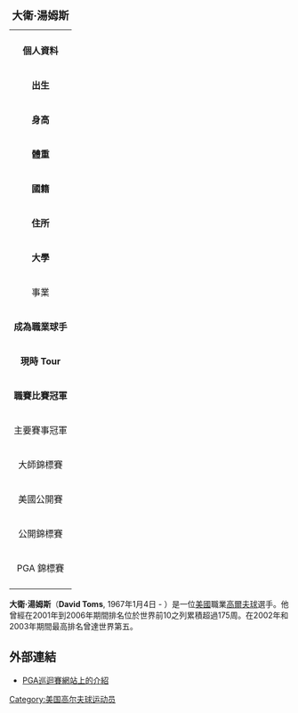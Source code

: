 {| border=1 align=right cellpadding=1 cellspacing=1 width=290 style="margin: 0.5em 0 1em 1em; background: #f9f9f9; border: 1px #aaaaaa solid; border-collapse: collapse; font-size: 87%; clear:right"
|+<big> '''大衛·湯姆斯'''</big>
|-
| align=center colspan="2" |
|-
! colspan="2" bgcolor="#4682B4" | '''個人資料'''
|-
| '''出生''' || {{birth date and age|1967|1|4}} <br>[[美國|美國]][[路易西安納州|路易西安納州]]Monroe
|-
| '''身高''' || {{Height|ft=5|in=10}}
|-
| '''體重''' || 
|-
| '''國籍''' || {{USA}}
|-
| '''住所''' || [[路易西安納州|路易西安納州]][[什里夫波特_(路易西安納州)|什里夫波特]]
|-
| '''大學''' || [[路易西安納州立大學|路易西安納州立大學]]
|-
! colspan="2" bgcolor="E2725B" | 事業 
|-
| '''成為職業球手''' || 1989年
|-
| '''現時 Tour''' || PGA Tour （1992年開始參加）
|-
| '''職賽比賽冠軍''' || 15
|-
! colspan="2" bgcolor="#ACE1AF" | 主要賽事冠軍
|-
| 大師錦標賽 
| 
|-
| 美國公開賽
| 
|-
| 公開錦標賽
| 
|-
| PGA 錦標賽
|2001年
|-
|}

'''大衛·湯姆斯'''（'''David Toms''', 1967年1月4日 - ）是一位[[美國|美國]]職業[[高爾夫球|高爾夫球]]選手。他曾經在2001年到2006年期間排名位於世界前10之列累積超過175周。在2002年和2003年期間最高排名曾達世界第五。

==外部連結==
*[http://www.pgatour.com/players/00/22/06/ PGA巡迴賽網站上的介紹] {{Wayback|url=http://www.pgatour.com/players/00/22/06/ |date=20080717214412 }}

[[Category:美国高尔夫球运动员|Category:美国高尔夫球运动员]]